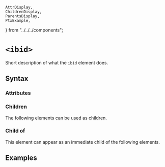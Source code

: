     AttrDisplay,
    ChildrenDisplay,
    ParentsDisplay,
    PtxExample,
} from "../../../components";

# `<ibid>`

Short description of what the `ibid` element does.

## Syntax

### Attributes

<AttrDisplay name="ibid" />

### Children

The following elements can be used as children.

<ChildrenDisplay name="ibid" />

### Child of

This element can appear as an immediate child of the following elements.

<ParentsDisplay name="ibid" />

## Examples

    